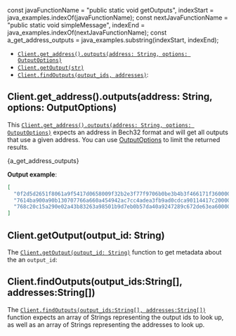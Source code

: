 const javaFunctionName = "public static void getOutputs",
  indexStart = java_examples.indexOf(javaFunctionName);
const nextJavaFunctionName = "public static void simpleMessage",
  indexEnd = java_examples.indexOf(nextJavaFunctionName);
const a_get_address_outputs = java_examples.substring(indexStart, indexEnd);

- [`Client.get_address().outputs(address: String, options: OutputOptions)`](#clientget_addressoutputsaddress-string-options-outputoptions)
- [`Client.getOutput(str)`](#clientgetoutputoutput_id-string)
- [`Client.findOutputs(output_ids, addresses)`](#clientfindoutputsoutput_idsstring-addressesstring):

## Client.get_address().outputs(address: String, options: OutputOptions)

This [`Client.get_address().outputs(address: String, options: OutputOptions)`](./../api_reference.md#outputsaddress-options-balanceaddressresponse)
expects an address in Bech32 format and will get all outputs that use a given address.  You can use [OutputOptions](./../api_reference.md#outputsoptions) to limit the returned results.

<CodeBlock className="language-java">{a_get_address_outputs}</CodeBlock>

**Output example**:

```json
[
  "0f2d5d2651f8061a9f5417d0658009f32b2e3f77f9706b0be3b4b3f466171f360000",
  "7614ba900a90b130707766a660a454942ac7cc4adea3fb9ad0cdca90114417c20000",
  "768c20c15a290e02a43b83263a98501b9d7eb0b57da40a9247289c672de63ea60000"
]
```
## Client.getOutput(output_id: String)

The [`Client.getOutput(output_id: String)`](./../api_reference.md#getoutputoutput_id-outputresponse) function to get metadata about the an `output_id`:


## Client.findOutputs(output_ids:String[], addresses:String[])

The
[`Client.findOutputs(output_ids:String[], addresses:String[])`](./../api_reference.md#findoutputsoutput_ids-addresses-outputresponse)
function expects an array of Strings representing the output ids to look up, as well as an array of Strings representing
the addresses to look up.
